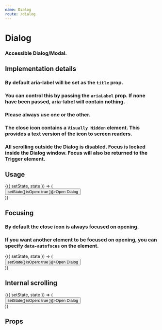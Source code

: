 ```yaml
---
name: Dialog
route: /dialog
---
```



# Dialog

### Accessible Dialog/Modal.

## Implementation details

### By default aria-label will be set as the `title` prop.

### You can control this by passing the `ariaLabel` prop. If none have been passed, aria-label will contain nothing.

### Please always use one or the other.

### The close icon contains a `Visually Hidden` element. This provides a text version of the icon to screen readers.

### All scrolling outside the Dialog is disabled. Focus is locked inside the Dialog window. Focus will also be returned to the Trigger element.

## Usage

<Playground>
  <Component initialState={{ isOpen: false }}>
    {({ setState, state }) => (
      <div>
        <Button onClick={() => setState({ isOpen: true })}>Open Dialog</Button>
        <Dialog
          isOpen={state.isOpen}
          title="Dialog title"
          onRequestClose={() => setState({ isOpen: false })}>
          <div style={{ height: '400px' }}>Dialog content</div>
        </Dialog>
      </div>
    )}
  </Component>
</Playground>

## Focusing

### By default the close icon is always focused on opening.

### If you want another element to be focused on opening, you can specify `data-autofocus` on the element.

<Playground>
  <Component initialState={{ isOpen: false }}>
    {({ setState, state }) => (
      <div>
        <Button onClick={() => setState({ isOpen: true })}>Open Dialog</Button>
        <Dialog
          isOpen={state.isOpen}
          title="Dialog title"
          onRequestClose={() => setState({ isOpen: false })}>
          <div style={{ height: '1200px' }}>
            <Button data-autofocus>Dialog content</Button>
          </div>
        </Dialog>
      </div>
    )}
  </Component>
</Playground>

## Internal scrolling

<Playground>
  <Component initialState={{ isOpen: false }}>
    {({ setState, state }) => (
      <div>
        <Button onClick={() => setState({ isOpen: true })}>Open Dialog</Button>
        <Dialog
          isOpen={state.isOpen}
          title="Dialog title"
          onRequestClose={() => setState({ isOpen: false })}>
          <div style={{ height: '1200px' }}>Dialog content</div>
        </Dialog>
      </div>
    )}
  </Component>
</Playground>

## Props

<Props of={Dialog} />
